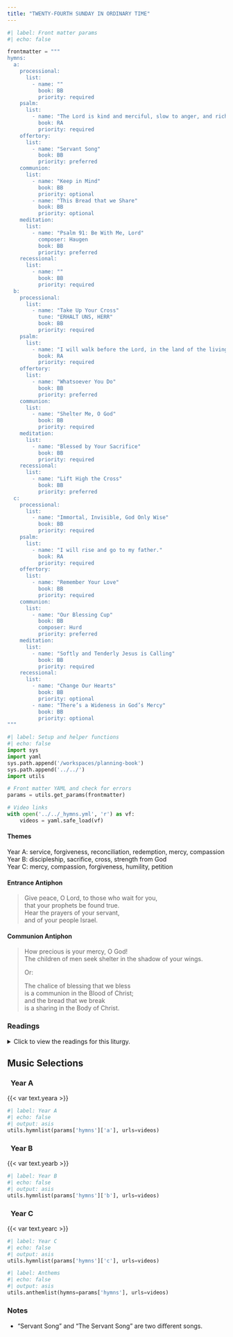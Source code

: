```yaml
---
title: "TWENTY-FOURTH SUNDAY IN ORDINARY TIME"
---
```


```python
#| label: Front matter params
#| echo: false

frontmatter = """
hymns:
  a:
    processional:
      list:
        - name: ""
          book: BB
          priority: required
    psalm:
      list:
        - name: "The Lord is kind and merciful, slow to anger, and rich in compassion."
          book: RA
          priority: required
    offertory:
      list:
        - name: "Servant Song"
          book: BB
          priority: preferred
    communion:
      list:
        - name: "Keep in Mind"
          book: BB
          priority: optional
        - name: "This Bread that we Share"
          book: BB
          priority: optional
    meditation:
      list:
        - name: "Psalm 91: Be With Me, Lord"
          composer: Haugen
          book: BB
          priority: preferred
    recessional:
      list:
        - name: ""
          book: BB
          priority: required
  b:
    processional:
      list:
        - name: "Take Up Your Cross"
          tune: "ERHALT UNS, HERR"
          book: BB
          priority: required
    psalm:
      list:
        - name: "I will walk before the Lord, in the land of the living."
          book: RA
          priority: required
    offertory:
      list:
        - name: "Whatsoever You Do"
          book: BB
          priority: preferred
    communion:
      list:
        - name: "Shelter Me, O God"
          book: BB
          priority: required
    meditation:
      list:
        - name: "Blessed by Your Sacrifice"
          book: BB
          priority: required
    recessional:
      list:
        - name: "Lift High the Cross"
          book: BB
          priority: preferred
  c:
    processional:
      list:
        - name: "Immortal, Invisible, God Only Wise"
          book: BB
          priority: required
    psalm:
      list:
        - name: "I will rise and go to my father."
          book: RA
          priority: required
    offertory:
      list:
        - name: "Remember Your Love"
          book: BB
          priority: required
    communion:
      list:
        - name: "Our Blessing Cup"
          book: BB
          composer: Hurd
          priority: preferred
    meditation:
      list:
        - name: "Softly and Tenderly Jesus is Calling"
          book: BB
          priority: required
    recessional:
      list:
        - name: "Change Our Hearts"
          book: BB
          priority: optional
        - name: "There’s a Wideness in God’s Mercy"
          book: BB
          priority: optional
"""
```

```python
#| label: Setup and helper functions
#| echo: false
import sys
import yaml
sys.path.append('/workspaces/planning-book')
sys.path.append('../../')
import utils

# Front matter YAML and check for errors
params = utils.get_params(frontmatter)

# Video links
with open('../../_hymns.yml', 'r') as vf:
    videos = yaml.safe_load(vf)
```

:::  {.red}
#### **Themes**
:::

[Year A:]{.red} service, forgiveness, reconciliation, redemption, mercy, compassion  
[Year B:]{.red} discipleship, sacrifice, cross, strength from God  
[Year C:]{.red} mercy, compassion, forgiveness, humility, petition  

:::  {.red}
#### **Entrance Antiphon**
:::

> Give peace, O Lord, to those who wait for you,  
> that your prophets be found true.  
> Hear the prayers of your servant,  
> and of your people Israel.  

:::  {.red}
#### **Communion Antiphon**
:::

> How precious is your mercy, O God!  
> The children of men seek shelter in the shadow of your wings.  
>
> [Or:]{.red}  
>
> The chalice of blessing that we bless  
> is a communion in the Blood of Christ;  
> and the bread that we break  
> is a sharing in the Body of Christ.  

:::: {.content-visible when-format="html"}
::: {.red}
### Readings
:::

<details>
  <summary>Click to view the readings for this liturgy.</summary>

::: {.titlered}
### &nbsp; Year A
:::

::: {.red}
#### First Reading [Sirach 27:30—28:7]{style="float:right" .small}
:::

Wrath and anger are hateful things,  
yet the sinner hugs them tight.  
The vengeful will suffer the LORD’s vengeance,  
for he remembers their sins in detail.  
Forgive your neighbor’s injustice;  
then when you pray, your own sins will be forgiven.  
Could anyone nourish anger against another  
and expect healing from the LORD?  
Could anyone refuse mercy to another like himself,  
can he seek pardon for his own sins?  
If one who is but flesh cherishes wrath,  
who will forgive his sins?  
Remember your last days, set enmity aside;  
remember death and decay, and cease from sin!  
Think of the commandments, hate not your neighbor;  
remember the Most High’s covenant, and overlook faults.  

***

::: {.red}
#### Responsorial Psalm [Psalm 103:1-2, 3-4, 9-10, 11-12]{style="float:right" .small}
:::

**[℟.]{.red}** **The Lord is kind and merciful, slow to anger, and rich in compassion.**  

Bless the LORD, O my soul;  
and all my being, bless his holy name.  
Bless the LORD, O my soul,  
and forget not all his benefits. **[℟.]{.red}**  

He pardons all your iniquities,  
heals all your ills.  
He redeems your life from destruction,  
crowns you with kindness and compassion. **[℟.]{.red}**  

He will not always chide,  
nor does he keep his wrath forever.  
Not according to our sins does he deal with us,  
nor does he requite us according to our crimes. **[℟.]{.red}**  

For as the heavens are high above the earth,  
so surpassing is his kindness toward those who fear him.  
As far as the east is from the west,  
so far has he put our transgressions from us. **[℟.]{.red}**  

***

::: {.red}
#### Second Reading [Romans 14:7-9]{style="float:right" .small}
:::

Brothers and sisters:  
None of us lives for oneself, and no one dies for oneself.  
For if we live, we live for the Lord,  
and if we die, we die for the Lord;  
so then, whether we live or die, we are the Lord’s.  
For this is why Christ died and came to life,  
that he might be Lord of both the dead and the living.  

***

::: {.red}
#### Gospel Acclamation [John 13:34]{style="float:right" .small}
:::

**[℟.]{.red}** **Alleluia, alleluia.**  
I give you a new commandment, says the Lord:  
love one another as I have loved you. **[℟.]{.red}**  

***

::: {.red}
#### Gospel [Matthew 18:21-35]{style="float:right" .small}
:::

Peter approached Jesus and asked him,  
“Lord, if my brother sins against me,  
how often must I forgive?  
As many as seven times?”   
Jesus answered, “I say to you, not seven times but seventy-seven times.  
That is why the kingdom of heaven may be likened to a king  
who decided to settle accounts with his servants.  
When he began the accounting,  
a debtor was brought before him who owed him a huge amount.  
Since he had no way of paying it back,  
his master ordered him to be sold,  
along with his wife, his children, and all his property,  
in payment of the debt.  
At that, the servant fell down, did him homage, and said,  
‘Be patient with me, and I will pay you back in full.’  
Moved with compassion the master of that servant  
let him go and forgave him the loan.  
When that servant had left, he found one of his fellow servants  
who owed him a much smaller amount.  
He seized him and started to choke him, demanding,  
‘Pay back what you owe.’  
Falling to his knees, his fellow servant begged him,  
‘Be patient with me, and I will pay you back.’  
But he refused.  
Instead, he had the fellow servant put in prison  
until he paid back the debt.  
Now when his fellow servants saw what had happened,  
they were deeply disturbed, and went to their master  
and reported the whole affair.  
His master summoned him and said to him, ‘You wicked servant!  
I forgave you your entire debt because you begged me to.  
Should you not have had pity on your fellow servant,  
as I had pity on you?’  
Then in anger his master handed him over to the torturers  
until he should pay back the whole debt.  
So will my heavenly Father do to you,  
unless each of you forgives your brother from your heart.”  

::: {.centered}
{{< var symbols.cross >}} &nbsp; {{< var symbols.cross >}} &nbsp; {{< var symbols.cross >}}
:::

::: {.titlered}
### &nbsp; Year B
:::

::: {.red}
#### First Reading [Isaiah 50:5-9a]{style="float:right" .small}
:::

The Lord GOD opens my ear that I may hear;  
and I have not rebelled,  
have not turned back.  
I gave my back to those who beat me,  
my cheeks to those who plucked my beard;  
my face I did not shield  
from buffets and spitting.  

The Lord GOD is my help,  
therefore I am not disgraced;  
I have set my face like flint,  
knowing that I shall not be put to shame.  
He is near who upholds my right;  
if anyone wishes to oppose me,  
let us appear together.  
Who disputes my right?  
Let that man confront me.  
See, the Lord GOD is my help;  
who will prove me wrong?  

***

::: {.red}
#### Responsorial Psalm [Psalm 116:1-2, 3-4, 5-6, 8-9]{style="float:right" .small}
:::

**[℟.]{.red}** **I will walk before the Lord, in the land of the living.**  
[Or:]{.red}  
**[℟.]{.red}** **Alleluia.**  

I love the LORD because he has heard  
my voice in supplication,  
because he has inclined his ear to me  
the day I called. **[℟.]{.red}**  

The cords of death encompassed me;  
the snares of the netherworld seized upon me;  
I fell into distress and sorrow,  
and I called upon the name of the LORD,  
"O LORD, save my life!" **[℟.]{.red}**  

Gracious is the LORD and just;  
yes, our God is merciful.  
The LORD keeps the little ones;  
I was brought low, and he saved me. **[℟.]{.red}**  

For he has freed my soul from death,  
my eyes from tears, my feet from stumbling.  
I shall walk before the Lord  
in the land of the living. **[℟.]{.red}**  

***

::: {.red}
#### Second Reading [James 2:14-18]{style="float:right" .small}
:::

What good is it, my brothers and sisters,  
if someone says he has faith but does not have works?  
Can that faith save him?  
If a brother or sister has nothing to wear  
and has no food for the day,  
and one of you says to them,  
"Go in peace, keep warm, and eat well,"  
but you do not give them the necessities of the body,  
what good is it?  
So also faith of itself,  
if it does not have works, is dead.  

Indeed someone might say,  
"You have faith and I have works."  
Demonstrate your faith to me without works,  
and I will demonstrate my faith to you from my works.  

***

::: {.red}
#### Gospel Acclamation [Galatians 6:14]{style="float:right" .small}
:::

**[℟.]{.red}** **Alleluia, alleluia.**  
May I never boast except in the cross of our Lord  
through which the world has been crucified to me and I to the world. **[℟.]{.red}**  

***

::: {.red}
#### Gospel [Mark 8:27-35]{style="float:right" .small}
:::

Jesus and his disciples set out  
for the villages of Caesarea Philippi.  
Along the way he asked his disciples,  
"Who do people say that I am?"  
They said in reply,  
"John the Baptist, others Elijah,  
still others one of the prophets."  
And he asked them,  
"But who do you say that I am?"  
Peter said to him in reply,  
"You are the Christ."  
Then he warned them not to tell anyone about him.  

He began to teach them  
that the Son of Man must suffer greatly  
and be rejected by the elders, the chief priests, and the scribes,  
and be killed, and rise after three days.  
He spoke this openly.  
Then Peter took him aside and began to rebuke him.  
At this he turned around and, looking at his disciples,  
rebuked Peter and said, "Get behind me, Satan.  
You are thinking not as God does, but as human beings do."  

He summoned the crowd with his disciples and said to them,  
"Whoever wishes to come after me must deny himself,  
take up his cross, and follow me.  
For whoever wishes to save his life will lose it,  
but whoever loses his life for my sake  
and that of the gospel will save it."  

::: {.centered}
{{< var symbols.cross >}} &nbsp; {{< var symbols.cross >}} &nbsp; {{< var symbols.cross >}}
:::

::: {.titlered}
### &nbsp; Year C
:::

::: {.red}
#### First Reading [Exodus 32:7-11, 13-14]{style="float:right" .small}
:::

The LORD said to Moses,  
"Go down at once to your people,  
whom you brought out of the land of Egypt,  
for they have become depraved.  
They have soon turned aside from the way I pointed out to them,  
making for themselves a molten calf and worshiping it,  
sacrificing to it and crying out,  
'This is your God, O Israel,  
who brought you out of the land of Egypt!'  
"I see how stiff-necked this people is," continued the LORD to Moses.  
"Let me alone, then,  
that my wrath may blaze up against them to consume them.  
Then I will make of you a great nation."  

But Moses implored the LORD, his God, saying,  
"Why, O LORD, should your wrath blaze up against your own people,  
whom you brought out of the land of Egypt  
with such great power and with so strong a hand?  
Remember your servants Abraham, Isaac, and Israel,  
and how you swore to them by your own self, saying,  
'I will make your descendants as numerous as the stars in the sky;  
and all this land that I promised,  
I will give your descendants as their perpetual heritage.'"  
So the LORD relented in the punishment  
he had threatened to inflict on his people.  

***

::: {.red}
#### Responsorial Psalm [Ps 51:3-4, 12-13, 17, 19; Luke 15:18]{style="float:right" .small}
:::

**[℟.]{.red}** **I will rise and go to my father.**  

Have mercy on me, O God, in your goodness;  
in the greatness of your compassion wipe out my offense.  
Thoroughly wash me from my guilt  
and of my sin cleanse me. **[℟.]{.red}**  

A clean heart create for me, O God,  
and a steadfast spirit renew within me.  
Cast me not out from your presence,  
and your Holy Spirit take not from me. **[℟.]{.red}**  

O Lord, open my lips,  
and my mouth shall proclaim your praise.  
My sacrifice, O God, is a contrite spirit;  
a heart contrite and humbled, O God, you will not spurn. **[℟.]{.red}**  

***

::: {.red}
#### Second Reading [1 Timothy 1:12-17]{style="float:right" .small}
:::

Beloved:  
I am grateful to him who has strengthened me, Christ Jesus our Lord,  
because he considered me trustworthy  
in appointing me to the ministry.  
I was once a blasphemer and a persecutor and arrogant,  
but I have been mercifully treated  
because I acted out of ignorance in my unbelief.  
Indeed, the grace of our Lord has been abundant,  
along with the faith and love that are in Christ Jesus.  
This saying is trustworthy and deserves full acceptance:  
Christ Jesus came into the world to save sinners.  
Of these I am the foremost.  
But for that reason I was mercifully treated,  
so that in me, as the foremost,  
Christ Jesus might display all his patience as an example  
for those who would come to believe in him for everlasting life.  
To the king of ages, incorruptible, invisible, the only God,  
honor and glory forever and ever. Amen.  

***

::: {.red}
#### Gospel Acclamation [2 Corinthians 5:19]{style="float:right" .small}
:::

**[℟.]{.red}** **Alleluia, alleluia.**  
God was reconciling the world to himself in Christ  
and entrusting to us the message of reconciliation. **[℟.]{.red}**  

***

::: {.red}
#### Gospel [Luke 15:1-32 or 15:1-10]{style="float:right" .small}
:::

Tax collectors and sinners were all drawing near to listen to Jesus,  
but the Pharisees and scribes began to complain, saying,  
“This man welcomes sinners and eats with them.”  
So to them he addressed this parable.  
“What man among you having a hundred sheep and losing one of them  
would not leave the ninety-nine in the desert  
and go after the lost one until he finds it?  
And when he does find it,  
he sets it on his shoulders with great joy  
and, upon his arrival home,  
he calls together his friends and neighbors and says to them,  
‘Rejoice with me because I have found my lost sheep.’  
I tell you, in just the same way  
there will be more joy in heaven over one sinner who repents  
than over ninety-nine righteous people  
who have no need of repentance.  

“Or what woman having ten coins and losing one  
would not light a lamp and sweep the house,  
searching carefully until she finds it?  
And when she does find it,  
she calls together her friends and neighbors  
and says to them,  
‘Rejoice with me because I have found the coin that I lost.’  
In just the same way, I tell you,  
there will be rejoicing among the angels of God  
over one sinner who repents.”  

Then he said,  
“A man had two sons, and the younger son said to his father,  
‘Father give me the share of your estate that should come to me.’  
So the father divided the property between them.  
After a few days, the younger son collected all his belongings  
and set off to a distant country  
where he squandered his inheritance on a life of dissipation.  
When he had freely spent everything,  
a severe famine struck that country,  
and he found himself in dire need.  
So he hired himself out to one of the local citizens  
who sent him to his farm to tend the swine.  
And he longed to eat his fill of the pods on which the swine fed,  
but nobody gave him any.  
Coming to his senses he thought,  
‘How many of my father’s hired workers  
have more than enough food to eat,  
but here am I, dying from hunger.  
I shall get up and go to my father and I shall say to him,  
“Father, I have sinned against heaven and against you.  
I no longer deserve to be called your son;  
treat me as you would treat one of your hired workers.”’  
So he got up and went back to his father.  
While he was still a long way off,  
his father caught sight of him,  
and was filled with compassion.  
He ran to his son, embraced him and kissed him.  
His son said to him,  
‘Father, I have sinned against heaven and against you;  
I no longer deserve to be called your son.’  
But his father ordered his servants,  
‘Quickly bring the finest robe and put it on him;  
put a ring on his finger and sandals on his feet.  
Take the fattened calf and slaughter it.  
Then let us celebrate with a feast,  
because this son of mine was dead, and has come to life again;  
he was lost, and has been found.’  
Then the celebration began.  
Now the older son had been out in the field  
and, on his way back, as he neared the house,  
he heard the sound of music and dancing.  
He called one of the servants and asked what this might mean.  
The servant said to him,  
‘Your brother has returned  
and your father has slaughtered the fattened calf  
because he has him back safe and sound.’  
He became angry,  
and when he refused to enter the house,  
his father came out and pleaded with him.  
He said to his father in reply,  
‘Look, all these years I served you  
and not once did I disobey your orders;  
yet you never gave me even a young goat to feast on with my friends.  But when your son returns,  
who swallowed up your property with prostitutes,  
for him you slaughter the fattened calf.’  
He said to him,  
‘My son, you are here with me always;  
everything I have is yours.  
But now we must celebrate and rejoice,  
because your brother was dead and has come to life again;  
he was lost and has been found.’”  

[Or:]{.red}  

Tax collectors and sinners were all drawing near to listen to Jesus,  
but the Pharisees and scribes began to complain, saying,  
“This man welcomes sinners and eats with them.”  
So to them he addressed this parable.  
“What man among you having a hundred sheep and losing one of them  
would not leave the ninety-nine in the desert  
and go after the lost one until he finds it?  
And when he does find it,  
he sets it on his shoulders with great joy  
and, upon his arrival home,  
he calls together his friends and neighbors and says to them,  
‘Rejoice with me because I have found my lost sheep.’  
I tell you, in just the same way  
there will be more joy in heaven over one sinner who repents  
than over ninety-nine righteous people  
who have no need of repentance.  

“Or what woman having ten coins and losing one  
would not light a lamp and sweep the house,  
searching carefully until she finds it?  
And when she does find it,  
she calls together her friends and neighbors  
and says to them,  
‘Rejoice with me because I have found the coin that I lost.’  
In just the same way, I tell you,  
there will be rejoicing among the angels of God  
over one sinner who repents.”  

::: {.centered}
{{< var symbols.cross >}} &nbsp; {{< var symbols.cross >}} &nbsp; {{< var symbols.cross >}}
:::

</details>
::::

::: {.red}
## Music Selections
:::

::: {.titlered}
### &nbsp; Year A
:::
{{< var text.yeara >}}

```python
#| label: Year A
#| echo: false
#| output: asis
utils.hymnlist(params['hymns']['a'], urls=videos)
```

::: {.titlered}
### &nbsp; Year B
:::
{{< var text.yearb >}}

```python
#| label: Year B
#| echo: false
#| output: asis
utils.hymnlist(params['hymns']['b'], urls=videos)
```

::: {.titlered}
### &nbsp; Year C
:::
{{< var text.yearc >}}

```python
#| label: Year C
#| echo: false
#| output: asis
utils.hymnlist(params['hymns']['c'], urls=videos)
```


```python
#| label: Anthems
#| echo: false
#| output: asis
utils.anthemlist(hymns=params['hymns'], urls=videos)
```

::: {.red}
### Notes
:::

* “Servant Song” and “The Servant Song” are two diﬀerent songs.